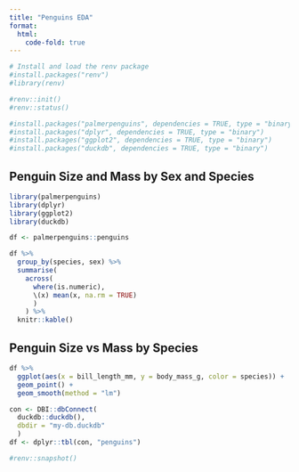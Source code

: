 ```yaml
---
title: "Penguins EDA"
format:
  html:
    code-fold: true
---
```

```r
# Install and load the renv package
#install.packages("renv")
#library(renv)
```

```r
#renv::init()
#renv::status()
```
```r
#install.packages("palmerpenguins", dependencies = TRUE, type = "binary")
#install.packages("dplyr", dependencies = TRUE, type = "binary")
#install.packages("ggplot2", dependencies = TRUE, type = "binary")
#install.packages("duckdb", dependencies = TRUE, type = "binary")
```

## Penguin Size and Mass by Sex and Species

``` r
library(palmerpenguins)
library(dplyr)
library(ggplot2)
library(duckdb)

df <- palmerpenguins::penguins
```

``` r
df %>%
  group_by(species, sex) %>%
  summarise(
    across(
      where(is.numeric), 
      \(x) mean(x, na.rm = TRUE)
      )
    ) %>%
  knitr::kable()
```

## Penguin Size vs Mass by Species

``` r
df %>%
  ggplot(aes(x = bill_length_mm, y = body_mass_g, color = species)) +
  geom_point() + 
  geom_smooth(method = "lm")
```
```r
con <- DBI::dbConnect(
  duckdb::duckdb(), 
  dbdir = "my-db.duckdb"
  )
df <- dplyr::tbl(con, "penguins")
```

```r
#renv::snapshot()
```

